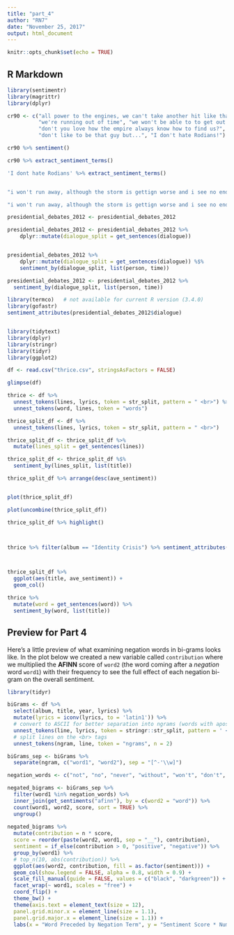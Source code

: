 ```yaml
---
title: "part_4"
author: "RN7"
date: "November 25, 2017"
output: html_document
---
```


```r
knitr::opts_chunk$set(echo = TRUE)
```

## R Markdown



```r
library(sentimentr)
library(magrittr)
library(dplyr)

cr90 <- c("all power to the engines, we can't take another hit like that!", 
          "we're running out of time", "we won't be able to to get out of this sector without this",
          "don't you love how the empire always know how to find us?",
          "don't like to be that guy but...", "I don't hate Rodians!")

cr90 %>% sentiment()

cr90 %>% extract_sentiment_terms()

'I dont hate Rodians' %>% extract_sentiment_terms()


"i won't run away, although the storm is gettign worse and i see no end" %>% extract_sentiment_terms()

"i won't run away, although the storm is gettign worse and i see no end" %>% sentiment_attributes()


```







```r

presidential_debates_2012 <- presidential_debates_2012

presidential_debates_2012 <- presidential_debates_2012 %>%
    dplyr::mutate(dialogue_split = get_sentences(dialogue))


presidential_debates_2012 %>%
    dplyr::mutate(dialogue_split = get_sentences(dialogue)) %$%
    sentiment_by(dialogue_split, list(person, time))

presidential_debates_2012 <- presidential_debates_2012 %>%
  sentiment_by(dialogue_split, list(person, time))

library(termco)   # not available for current R version (3.4.0)
library(gofastr)
sentiment_attributes(presidential_debates_2012$dialogue)



```



```r
library(tidytext)
library(dplyr)
library(stringr)
library(tidyr)
library(ggplot2)

df <- read.csv("thrice.csv", stringsAsFactors = FALSE)

glimpse(df)

thrice <- df %>% 
  unnest_tokens(lines, lyrics, token = str_split, pattern = " <br>") %>% 
  unnest_tokens(word, lines, token = "words")

```


```r
thrice_split_df <- df %>% 
  unnest_tokens(lines, lyrics, token = str_split, pattern = " <br>")

thrice_split_df <- thrice_split_df %>% 
  mutate(lines_split = get_sentences(lines))

thrice_split_df <- thrice_split_df %$%
  sentiment_by(lines_split, list(title))

thrice_split_df %>% arrange(desc(ave_sentiment))


plot(thrice_split_df)

plot(uncombine(thrice_split_df))

thrice_split_df %>% highlight()



thrice %>% filter(album == "Identity Crisis") %>% sentiment_attributes(word)



thrice_split_df %>% 
  ggplot(aes(title, ave_sentiment)) +
  geom_col()

```


```r

thrice %>% 
  mutate(word = get_sentences(word)) %>% 
  sentiment_by(word, list(title))

```

















## Preview for Part 4

Here's a little preview of what examining negation words in bi-grams looks like. In the plot below we created a new variable called `contribution` where we multiplied the **AFINN** score of `word2` (the word coming after a *negation* word `word1`) with their frequency to see the full effect of each negation bi-gram on the overall sentiment.
  
```r
library(tidyr)

biGrams <- df %>% 
  select(album, title, year, lyrics) %>% 
  mutate(lyrics = iconv(lyrics, to = 'latin1')) %>% 
  # convert to ASCII for better separation into ngrams (words with apostrophes)
  unnest_tokens(line, lyrics, token = stringr::str_split, pattern = ' <br>') %>%   
  # split lines on the <br> tags
  unnest_tokens(ngram, line, token = "ngrams", n = 2)

biGrams_sep <- biGrams %>% 
  separate(ngram, c("word1", "word2"), sep = "[^-'\\w]")  

negation_words <- c("not", "no", "never", "without", "won't", "don't", "wouldn't", "couldn't")

negated_bigrams <- biGrams_sep %>% 
  filter(word1 %in% negation_words) %>% 
  inner_join(get_sentiments("afinn"), by = c(word2 = "word")) %>% 
  count(word1, word2, score, sort = TRUE) %>% 
  ungroup()
  
negated_bigrams %>% 
  mutate(contribution = n * score,
  score = reorder(paste(word2, word1, sep = "__"), contribution),
  sentiment = if_else(contribution > 0, "positive", "negative")) %>% 
  group_by(word1) %>% 
  # top_n(10, abs(contribution)) %>% 
  ggplot(aes(word2, contribution, fill = as.factor(sentiment))) +
  geom_col(show.legend = FALSE, alpha = 0.8, width = 0.9) +
  scale_fill_manual(guide = FALSE, values = c("black", "darkgreen")) +
  facet_wrap(~ word1, scales = "free") +
  coord_flip() +
  theme_bw() +
  theme(axis.text = element_text(size = 12),
  panel.grid.minor.x = element_line(size = 1.1),
  panel.grid.major.x = element_line(size = 1.1)) +
  labs(x = "Word Preceded by Negation Term", y = "Sentiment Score * Number of Occurences") 
  
```